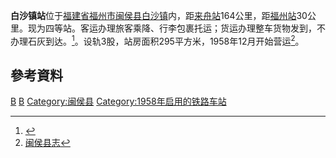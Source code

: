 {{Infobox China railway station 
|车站名称 = 白沙镇站
|图片 = 20190117 Baishazhen Railway Station.jpg
|图片介紹 = 白沙镇站站房
|车站名称拼音 = 
|车站位置 = [[福建省|福建省]][[福州市|福州市]][[闽侯县|闽侯县]]
|归属 = [[南昌铁路局|南昌铁路局]]
|线路 = [[外福铁路|外福铁路]]
|车站等级 = [[四等站_(中鐵)|四等站]]
|月台数目 = }}
'''白沙镇站'''位于[[福建省|福建省]][[福州市|福州市]][[闽侯县|闽侯县]][[白沙镇|白沙镇]]内，距[[来舟站|来舟站]]164公里，距[[福州站|福州站]]30公里。现为四等站。客运办理旅客乘降、行李包裹托运；货运办理整车货物发到，不办理石灰到达。<ref>{{cite book |title=中国铁路站名词典 |author=孙本祥 编 |publisher=中国铁道出版社 |year=2003 |isbn=9787113039417 |pages=396 }}</ref>。设轨3股，站房面积295平方米，1958年12月开始营运<ref>[http://www.fjsq.gov.cn/ShowText.asp?ToBook=3152&index=528& 闽侯县志]{{Dead link|date=2019年11月 |bot=InternetArchiveBot |fix-attempted=yes }}</ref>。


==參考資料==
{{reflist}}

{{峰福铁路}}
{{China-rail-stub}}

[[Category:福州市铁路车站|B]]
[[Category:外福铁路车站|B]]
[[Category:闽侯县|Category:闽侯县]]
[[Category:1958年启用的铁路车站|Category:1958年启用的铁路车站]]
